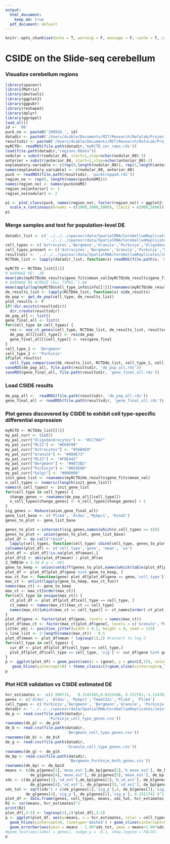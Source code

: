 ```yaml
---
output:  
  html_document:
    keep_md: true
  pdf_document: default
---
```


```r
knitr::opts_chunk$set(echo = T, warning = F, message = F, cache = T, cache.lazy = FALSE, results = 'hide')
```

# CSIDE on the Slide-seq cerebellum

### Visualize cerebellum regions

```r
library(spacexr)
library(Matrix)
library(devtools)
library(ggplot2)
library(ggpubr)
library(reshape2)
library(dplyr)
library(ggrepel)
load_all()
id <- '08'
puck_no <- paste0('190926_', id)
datadir <- paste0('/Users/dcable/Documents/MIT/Research/Rafalab/Projects/spacexr/data/SpatialRNA/CerebellumReplicates/Puck_', '190926_11')
resultsdir <- paste0('/Users/dcable/Documents/MIT/Research/Rafalab/Projects/spacexr/data/SpatialRNA/CerebellumReplicates/Puck_', puck_no)
myRCTD<- readRDS(file.path(datadir,'myRCTD_cer_reps.rds'))
load(file.path(datadir,"regions.RData"))
nodular = substr(nodular_08, start=1,stop=nchar(nodular_08)-3)
anterior = substr(anterior_08, start=1,stop=nchar(anterior_08)-3)
explanatory.variable <- c(rep(0,length(nodular_08)), rep(1,length(anterior_08)))#FILL IN
names(explanatory.variable) <- c(nodular_08, anterior_08)
puck <- readRDS(file.path(resultsdir, 'puckCropped.rds'))
region_no <- rep(0, length(names(puck@nUMI)))
names(region_no) <- names(puck@nUMI)
region_no[anterior] <- 1
region_no[nodular] <- 2

p1 <- plot_class(puck, names(region_no), factor(region_no)) + ggplot2::scale_shape_identity() + ggplot2::theme_classic() + ggplot2::scale_size_identity() + coord_fixed() + theme(legend.position="top")+ guides(colour = guide_legend(override.aes = list(size=2)))+ ggplot2::scale_color_manual("Region",values = c('grey','#009E73','#D55E00'), breaks = c(0,1,2), labels = c('Outside ROI','Anterior','Nodulus'))+
  scale_x_continuous(breaks = c(1000,3000,5000), limits = c(900,5600)) + scale_y_continuous(breaks = c(1000,3000,5000), limits = c(1000,4900))+ geom_segment(aes(x = 1300, y = 1700, xend = 1684.6, yend = 1700), color = "black")+  theme(axis.title.x=element_blank(),axis.text.x=element_blank(),axis.ticks.x=element_blank(), axis.title.y=element_blank(),axis.text.y=element_blank(),axis.ticks.y=element_blank())
p1
```

### Merge samples and test for population-level DE

```r
datadir_list <- c('../../../spacexr/data/SpatialRNA/CerebellumReplicates/Puck_190926_08', '../../../spacexr/data/SpatialRNA/CerebellumReplicates/Puck_190926_09',
                  '../../../spacexr/data/SpatialRNA/CerebellumReplicates/Puck_190926_11')
cell_types <- c('Astrocytes','Bergmann','Granule','Purkinje','Oligodendrocytes')
cell_types_present <- c('Astrocytes','Bergmann','Granule','Purkinje','MLI1','MLI2','Oligodendrocytes')
resultsdir <- '../../../spacexr/data/SpatialRNA/CerebellumReplicates/JointResults/'
RCTDde_list <- lapply(datadir_list, function(x) readRDS(file.path(x, 'myRCTDde.rds')))
```

```r
myRCTD <- RCTDde_list[[1]]
# AVERAGE DE: .38
mean(abs(myRCTD@de_results$gene_fits$mean_val[myRCTD@de_results$gene_fits$I_mat[,c(2,4,6,8,10)] < 0.5]), na.rm = T)/log(2)
# AVERAGE DE ACROSS CELL TYPES: 1.09
mean(apply(log(myRCTD@cell_type_info$info[[1]][rownames(myRCTD@de_results$gene_fits$mean_val),myRCTD@internal_vars_de$cell_types]),1,sd),na.rm=T)/log(2)
de_results_list <- lapply(RCTDde_list, function(x) x@de_results)
de_pop <- get_de_pop(cell_type, de_results_list)
plot_results <- F
if(!dir.exists(resultsdir))
  dir.create(resultsdir)
de_pop_all <- list()
gene_final_all <- list()
for(cell_type in cell_types) {
  res <- one_ct_genes(cell_type, RCTDde_list, de_results_list, resultsdir, cell_types_present, plot_results = plot_results)
  de_pop_all[[cell_type]] <- res$de_pop
  gene_final_all[[cell_type]] <- res$gene_final
}
cell_type_1 <- 'Bergmann'
cell_type_2 <- 'Purkinje'
if(plot_results)
  cell_type_comparison(de_results_list, RCTDde_list, cell_type_1, cell_type_2, cell_types_present)
saveRDS(de_pop_all, file.path(resultsdir, 'de_pop_all.rds'))
saveRDS(gene_final_all, file.path(resultsdir, 'gene_final_all.rds'))
```

### Load CSIDE results

```r
de_pop_all <-  readRDS(file.path(resultsdir, 'de_pop_all.rds'))
gene_final_all <- readRDS(file.path(resultsdir, 'gene_final_all.rds'))
```

### Plot genes discovered by CSIDE to exhibit cell type-specific differential expression

```r
myRCTD <- RCTDde_list[[1]]
my_pal_curr <- list()
my_pal_curr["Oligodendrocytes"] <- "#CC79A7"
my_pal_curr["MLI1"] <- "#E69F00"
my_pal_curr["Astrocytes"] <- "#56B4E9"
my_pal_curr["Granule"] <- "#009E73"
my_pal_curr["MLI2"] <- "#F0E442"
my_pal_curr["Bergmann"] <- "#0072B2"
my_pal_curr["Purkinje"] <- "#D55E00"
my_pal_curr["Golgi"] <- "#000000"
init_gene_list <- rownames(myRCTD@de_results$gene_fits$mean_val)
n_cell_types <- numeric(length(init_gene_list))
names(n_cell_types) <- init_gene_list
for(cell_type in cell_types) {
  change_genes <- rownames(de_pop_all[[cell_type]])
  n_cell_types[change_genes] <- n_cell_types[change_genes] + 1
}
sig_genes <- Reduce(union,gene_final_all)
gene_list_base <- c('Plcb4', 'Aldoc','Mybpc1', 'Kcnd2') 
genes_to_plot <- gene_list_base

genes_to_plot <-intersect(sig_genes,names(which(n_cell_types >= 4))) 
genes_to_plot <- union(genes_to_plot, gene_list_base)
plot_df <- do.call("rbind",
  lapply(cell_types, function(cell_type) cbind(cell_type, genes_to_plot, de_pop_all[[cell_type]][genes_to_plot,c('mean_est', 'sd_est')])))
colnames(plot_df) <- c('cell_type','gene', 'mean', 'se')
plot_df <- plot_df[!is.na(plot_df$mean),]
plot_df$Z <- abs(plot_df$mean) / plot_df$se
Z_THRESH = 3.29 # p = .001 
gene_to_keep <- union(setdiff(genes_to_plot,names(which(table(plot_df[plot_df$Z > Z_THRESH,'gene']) > 1))), gene_list_base) # remove genes that appear as p < 0.001 in > 1 cell type
plot_df <- plot_df[plot_df$gene %in% gene_to_keep, ]
max_ct_fun <- function(gene) plot_df[plot_df$gene == gene,'cell_type'][which.max(plot_df[plot_df$gene == gene,'Z'])]
max_ct <- unlist(lapply(gene_to_keep, max_ct_fun))
names(max_ct) <- gene_to_keep
max_ct <- max_ct[order(max_ct)]
for(cell_type in unique(max_ct)) {
  ct_plot_df <- plot_df[plot_df$cell_type == cell_type, ]
  ct_names <- names(max_ct)[max_ct == cell_type]
  names(max_ct)[which(max_ct == cell_type)] <- ct_names[order(-ct_plot_df[ct_names,'Z'])]
}
plot_df$gene <- factor(plot_df$gene, levels = names(max_ct))
plot_df$max_ct <- factor(max_ct[plot_df$gene], levels = c('Granule','Purkinje','Bergmann'))
jitter_obj <- position_jitter(width = 0.2, height = 0, seed = 123)
v_line_list <- 2:length(names(max_ct)) - 0.5
plot_df$mean <- plot_df$mean * log(exp(1),2) #convert to log 2
for(cell_type in cell_types) {
  cur_df <- plot_df[plot_df$cell_type == cell_type,]
  plot_df[plot_df$cell_type == cell_type, 'sig'] <- cur_df$gene %in% gene_final_all[[cell_type]]
}
p <- ggplot(plot_df) + geom_point(aes(x = (gene), y = pmin(Z,15), color = cell_type, size = abs(mean), alpha = sig), position = jitter_obj) + 
   geom_hline(yintercept=0) + theme_classic()+geom_vline(xintercept=v_line_list, linetype = 'dotted') + facet_grid(. ~ max_ct, scales = "free_x", space = "free_x") + ylab('Cell type-specific Z-score') + xlab('Gene')+ labs(color = "Cell Type", size = "Estimated DE Magnitude")+ theme(axis.text.x = element_text(size=10,angle=30,hjust = 1)) + ggplot2::scale_color_manual("Cell Type",values = my_pal_curr, breaks = c('Astrocytes','Bergmann','Granule','Purkinje','Oligodendrocytes'), labels = c('Astrocytes','Bergmann','Granule','Purkinje','Oligo')) + scale_alpha_manual("", labels = c('Not significant', 'Significant'), values = c(0.5,1))
p
```
### Plot HCR validation vs CSIDE estimated DE
```r
hcr_estimates <- -c(2.990715,	0.3143165,0.8323186, 0.152781,-1.114702,-0.4867042)
genes <- c('Aldoc', 'Aldoc', 'Mybpc1','Tmem132c','Plcb4', 'Plcb4')
cell_types <- c('Purkinje','Bergmann', 'Bergmann','Granule', 'Purkinje', 'Bergmann')
datadir <- '../../../spacexr/data/SpatialRNA/CerebellumReplicates/JointResults'
de_p <- read.csv(file.path(datadir,
                   'Purkinje_cell_type_genes.csv'))
rownames(de_p) <- de_p$X
de_b <- read.csv(file.path(datadir,
                           'Bergmann_cell_type_genes.csv'))
rownames(de_b) <- de_b$X
de_g <- read.csv(file.path(datadir,
                           'Granule_cell_type_genes.csv'))
rownames(de_g) <- de_g$X
de_bp <- read.csv(file.path(datadir,
                            'Bergmann_Purkinje_both_genes.csv'))
rownames(de_bp) <- de_bp$X
means <- c(de_p[genes[1],'mean_est'],de_bp[genes[2],'b_mean_est'], de_b[genes[3],'mean_est'],
           de_g[genes[4],'mean_est'], de_p[genes[5],'mean_est'], de_bp[genes[6],'b_mean_est'])
sds <- c(de_p[genes[1],'sd_est'],de_bp[genes[2],'b_sd_est'], de_b[genes[3],'sd_est'],
           de_g[genes[4],'sd_est'], de_p[genes[5],'sd_est'], de_bp[genes[6],'b_sd_est'])
sds_tot <- sqrt(sds^2 + c(de_p[genes[1],'sig_p'],0, de_b[genes[3],'sig_p'],
         de_g[genes[4],'sig_p'], de_p[genes[5],'sig_p'], 0.2511742 )^2)
plot_df <- data.frame(genes, cell_types, means, sds_tot, hcr_estimates)
R2 <- cor(means, hcr_estimates)^2
print(R2)
plot_df[,3:5] <- log(exp(1),2)*plot_df[,3:5]
p <- ggplot(plot_df, aes(y=means, x = hcr_estimates, color = cell_types)) + geom_point() + geom_abline(linetype = 'dashed') + 
  geom_hline(yintercept=0, linetype='dashed') + geom_vline(xintercept=0, linetype='dashed')  + theme_classic()  + 
  geom_errorbar(aes(ymin = means - 1.96*sds_tot, ymax = means+1.96*sds_tot)) + xlab('Measured cell type-specific DE using HCR') + ylab('Estimated cell type-specific DE using CSIDE') + geom_label_repel(aes(label = genes),nudge_x = 0.15,na.rm = TRUE, show.legend = FALSE)+ ggplot2::scale_color_manual("Cell Type",values = my_pal_curr[c('Bergmann','Granule','Purkinje')], breaks = c('Bergmann','Granule','Purkinje'), labels = c('Bergmann','Granule','Purkinje'))
#geom_text(aes(label = genes), nudge_y = -0.1, show.legend = FALSE)
p
```
